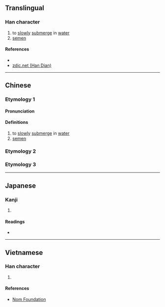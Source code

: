 {{character info/new}}
==Translingual==

===Han character===
{{Han char|rn=85|rad=水|as=09|sn=12|four=30127|canj=EYBB|ids=⿰氵帝}}

# to [[slowly]] [[submerge]] in [[water]]
# [[semen]]

====References====
* {{Han ref|kx=0634.080|dkj=17772|dj=1041.050|hdz=31684.070|uh=6E27|ud=28199|bh=DA4D|bd=55885}}
* [http://www.zdic.net/z/1d/js/6E27.htm zdic.net (Han Dian)]

----

==Chinese==
{{zh-forms}}

===Etymology 1===

====Pronunciation====
{{zh-pron
|m=dì
|c=dai3
|mn=tè
|mc=y
|oc=y
|ma=
|cat=v,n
}}

====Definitions====
{{zh-hanzi}}

# to [[slowly]] [[submerge]] in [[water]]
# [[semen]]

===Etymology 2===
{{zh-see|啼|a}}

===Etymology 3===
{{zh-see|滴|a}}

----

==Japanese==

===Kanji===
{{ja-kanji|grade=|rs=水09}}

# {{defn|lang=ja|sort=水09}}

====Readings====
* {{ja-readings|on=[[てい]] (tei), [[だい]] (dai), [[てき]] (teki), [[ちゃく]] (chaku)|kun=}}

----

==Vietnamese==

===Han character===
{{vi-readings|rs=水09| hanviet = đề}}

# {{defn|lang=vi|sort=水09}}

====References====
* [http://nomfoundation.org/common/nom_details.php?codepoint=6e27 Nom Foundation]